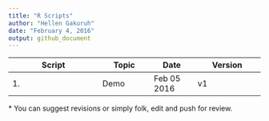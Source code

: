 ```yaml
---
title: "R Scripts"
author: "Hellen Gakuruh"
date: "February 4, 2016"
output: github_document
---
```


Script      | Topic | Date | Version
------------|-------|------|---------
1. <a href="Scripts/Interactive_Session_Level_1.R" download ="Interactive_Session_Level_1"></a> | Demo | Feb 05 2016 | v1




\* You can suggest revisions or simply folk, edit and push for review.

